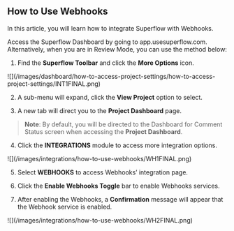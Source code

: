 ## How to Use Webhooks

In this article, you will learn how to integrate Superflow with Webhooks.

Access the Superflow Dashboard by going to app.usesuperflow.com. Alternatively, when you are in Review Mode, you can use the method below:

1. Find the **Superflow Toolbar** and click the **More Options** icon.

<Frame>
![](/images/dashboard/how-to-access-project-settings/how-to-access-project-settings/INT1FINAL.png)
</Frame>

2. A sub-menu will expand, click the **View Project** option to select.

3. A new tab will direct you to the **Project Dashboard** page.

> **Note**: By default, you will be directed to the Dashboard for Comment Status screen when accessing the **Project Dashboard**.

4. Click the **INTEGRATIONS** module to access more integration options.

<Frame>
![](/images/integrations/how-to-use-webhooks/WH1FINAL.png)
</Frame>

5. Select **WEBHOOKS** to access Webhooks’ integration page.

6. Click the **Enable Webhooks Toggle** bar to enable Webhooks services.

7. After enabling the Webhooks, a **Confirmation** message will appear that the Webhook service is enabled.

<Frame>
![](/images/integrations/how-to-use-webhooks/WH2FINAL.png)
</Frame>



